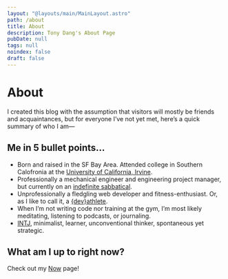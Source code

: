 ```yaml
---
layout: "@layouts/main/MainLayout.astro"
path: /about
title: About
description: Tony Dang's About Page
pubDate: null
tags: null
noindex: false
draft: false
---
```



<Avatar />

# About

I created this blog with the assumption that visitors will mostly be friends and
acquaintances, but for everyone I’ve not yet met, here’s a quick summary of who
I am—

## Me in 5 bullet points…

- Born and raised in the SF Bay Area.
  Attended college in Southern Calofronia at the
  [University of California, Irvine](https://uci.edu).
- Professionally a mechanical engineer and engineering project manager, but
  currently on an [indefinite sabbatical](/a-nomadic-experiment).
- Unprofessionally a fledgling web developer and fitness-enthusiast.
  Or, as I like to call it, a [&lcub;dev&rcub;athlete](/devathlete).
- When I’m not writing code nor training at the gym, I’m most likely meditating,
  listening to podcasts, or journaling.
- [INTJ](https://www.16personalities.com/intj-personality), minimalist, learner,
  unconventional thinker, spontaneous yet strategic.

## What am I up to right now?

Check out my [Now](/now) page!
